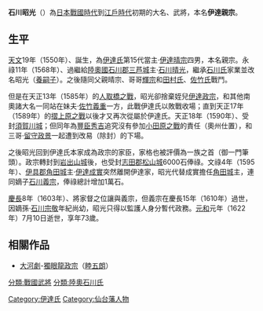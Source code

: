 {{japanese|japanese=石川 昭光|kana=いしかわ あきみつ|romaji=Ishikawa Akimitsu}}

'''石川昭光'''（{{bd|1550年||1622年||catIdx=Ishikawa, Akimitsu}}）為[[日本戰國時代|日本戰國時代]]到[[江戶時代|江戶時代]]初期的大名、武將，本名'''伊達親宗'''。

==生平==

[[天文|天文]]19年（1550年）、誕生，為[[伊達氏|伊達氏]]第15代當主‧[[伊達晴宗|伊達晴宗]]四男，本名親宗。永祿11年（1568年）、過繼給[[陸奧國|陸奧國]][[石川郡|石川郡]][[三芦城|三芦城]]主‧[[石川晴光|石川晴光]]，繼承[[石川氏|石川氏]]家業並改名昭光（[[養嗣子|養嗣子]]）。之後隨同父親晴宗、哥哥[[伊達輝宗|輝宗]]和[[田村氏|田村氏]]、[[佐竹氏|佐竹氏]]戰鬥。

但是在天正13年（1585年）的[[人取橋之戰|人取橋之戰]]，昭光卻捨棄姪兒[[伊達政宗|伊達政宗]]，和其他南奧諸大名一同站在妹夫‧[[佐竹義重|佐竹義重]]一方，此戰伊達氏以敗戰收場；直到天正17年（1589年）的[[摺上原之戰|摺上原之戰]]以後才又再次從屬於伊達氏。天正18年（1590年）、受封[[須賀川城|須賀川城]]；但同年為[[豐臣秀吉|豐臣秀吉]]追究沒有參加[[小田原之戰|小田原之戰]]的責任（奧州仕置），和三哥‧[[留守政景|留守政景]]一起遭到改易（除封）的下場。

之後昭光回到伊達氏本家成為政宗的家臣，家格也被評價為一族之首（御一門筆頭）。政宗轉封到[[岩出山城|岩出山城]]後，也受封[[志田郡|志田郡]][[松山城|松山城]]6000石俸祿。文祿4年（1595年）、[[伊具郡|伊具郡]][[角田城|角田城]]主‧[[伊達成實|伊達成實]]突然離開伊達家，昭光代替成實擔任[[角田城|角田城]]主，連同嫡子[[石川義宗|石川義宗]]，俸祿總計增加1萬石。

[[慶長|慶長]]8年（1603年）、將家督之位讓與義宗，但義宗在慶長15年（1610年）過世，因嫡孫‧[[石川宗敬|石川宗敬]]年紀尚幼，昭光只得以監護人身分暫代政務。[[元和_(日本)|元和]]元年（1622年）7月10日逝世，享年73歲。

==相關作品==

*[[大河劇|大河劇]]-[[獨眼龍政宗|獨眼龍政宗]]（[[睦五朗|睦五朗]]）

{{DEFAULTSORT:Ishikawa, Akimitsu}}

[[分類:戰國武將|分類:戰國武將]]
[[分類:陸奧石川氏|分類:陸奧石川氏]]
[[Category:伊達氏|Category:伊達氏]]
[[Category:仙台藩人物|Category:仙台藩人物]]